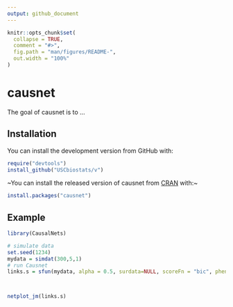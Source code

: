 ```yaml
---
output: github_document
---
```


<!-- README.md is generated from README.Rmd. Please edit that file -->

```r
knitr::opts_chunk$set(
  collapse = TRUE,
  comment = "#>",
  fig.path = "man/figures/README-",
  out.width = "100%"
)
```

# causnet

<!-- badges: start -->
<!-- badges: end -->

The goal of causnet is to ...

## Installation

You can install the development version from GitHub with:

```r
require("devtools")
install_github("USCbiostats/v")
```


~You can install the released version of causnet from [CRAN](https://CRAN.R-project.org) with:~

``` r
install.packages("causnet")
```

## Example

```r
library(CausalNets)

# simulate data
set.seed(1234)
mydata = simdat(300,5,1)
# run Causnet
links.s = sfun(mydata, alpha = 0.5, surdata=NULL, scoreFn = "bic", pheno = FALSE, alpha1 = 0.01, alpha2 = 0.01, pp = NULL)



netplot_jm(links.s)
```



